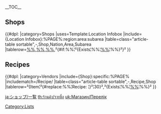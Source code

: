 {{CustomTabs
|tab1 = Overview
|tab2 = List
}}
__TOC__
==Shops==
{{#dpl:
|category=Shops
|uses=Template:Location Infobox
|include={Location Infobox}:%PAGE%:region:area:subarea
|table=class="article-table sortable",-,Shop,Nation,Area,Subarea
|tablerow=[[%%]],[[%%]],[[%%]],²{#if:%%¦²{Exists¦%%¦[[%%]]¦%%}²}²
}}

==Recipes==
{{#dpl:
|category=Vendors
|include={Shop}:specific:%PAGE%
|includematch=/Recipe/
|table=class="article-table sortable",-,Recipe,Shop
|tablerow=²{Item¦²{#replace:%%¦Recipe: ¦}²¦30}²,²{Exists¦%%¦[[%%]]¦%%}²
}}

[[Category:Lists]]

[[ja:ショップ/一覧]]
[[th:ร้านค้า/รายชื่อ]]
[[uk:Магазин/Перелік]]